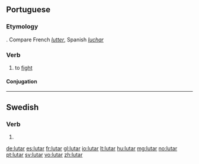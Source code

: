 ==Portuguese==

===Etymology===
{{etyl|la|pt}} {{term|luctari||struggle|lang=la}}. Compare French ''[[lutter]]'', Spanish ''[[luchar]]''

===Verb===
{{pt-verb}}

# to [[fight]]

====Conjugation====
{{pt-conj|lut|ar}}

----

==Swedish==

===Verb===
{{infl|sv|verb form}}

# {{sv-verb-form-pre|luta}}

[[de:lutar]]
[[es:lutar]]
[[fr:lutar]]
[[gl:lutar]]
[[io:lutar]]
[[lt:lutar]]
[[hu:lutar]]
[[mg:lutar]]
[[no:lutar]]
[[pt:lutar]]
[[sv:lutar]]
[[vo:lutar]]
[[zh:lutar]]